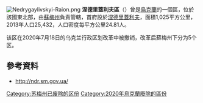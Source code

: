 [[Image:Nedrygaylivskyi-Raion.png|thumb]]
'''涅德里蓋利夫區'''（{{lang-uk|Недригайлівський район}}）曾是[[烏克蘭|烏克蘭]]的一個區，位於該國東北部，由[[蘇梅州|蘇梅州]]負責管轄，首府設於[[涅德里蓋利夫|涅德里蓋利夫]]，面積1,025平方公里，2013年人口25,432，人口密度每平方公里24.81人。

该区在2020年7月18日的乌克兰行政区划改革中被撤销，改革后蘇梅州下分为5个区。

==參考資料==
* http://ndr.sm.gov.ua/

{{Sumy-geo-stub}}

{{DEFAULTSORT:Недригайлівський район}}
[[Category:苏梅州已废除的区份|Category:苏梅州已废除的区份]]
[[Category:2020年烏克蘭廢除的區份|Category:2020年烏克蘭廢除的區份]]